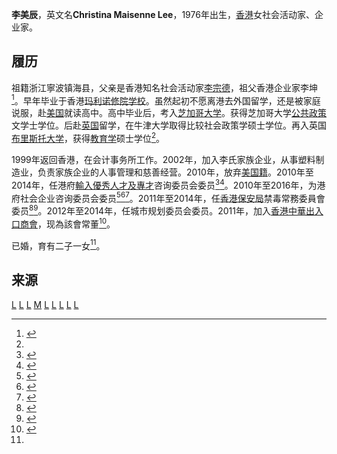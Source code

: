 
'''李美辰'''，英文名'''Christina Maisenne Lee'''，1976年出生，[[香港|香港]]女社会活动家、企业家。

==履历==

祖籍浙江寧波镇海县，父亲是香港知名社会活动家[[李宗德|李宗德]]，祖父香港企业家李坤<ref name="lee">{{cite news|url=http://the-sun.on.cc/cnt/news/20110210/00410_010.html|author=張美蘭|title=遺傳父善心和富最樂|work=香港太阳报|date=2011-02-10|accessdate=2015-11-27|archive-date=2016-03-04|archive-url=https://web.archive.org/web/20160304060158/http://the-sun.on.cc/cnt/news/20110210/00410_010.html|dead-url=no}}</ref>。早年毕业于香港[[玛利诺修院学校|玛利诺修院学校]]。虽然起初不愿离港去外国留学，还是被家庭说服，赴[[美国|美国]]就读高中。高中毕业后，考入[[芝加哥大学|芝加哥大学]]。获得芝加哥大学[[公共政策|公共政策]]文学士学位。后赴[[英国|英国]]留学，在牛津大学取得比较社会政策学硕士学位。再入英国[[布里斯托大学|布里斯托大学]]，获得[[教育学|教育学]]硕士学位<ref name="lee"/>。

1999年返回香港，在会计事务所工作。2002年，加入李氏家族企业，从事塑料制造业，负责家族企业的人事管理和慈善经营。2010年，放弃[[美国籍|美国籍]]。2010年至2014年，任港府[[輸入優秀人才及專才|輸入優秀人才及專才]]咨询委员会委员<ref>{{cite news|url=http://www.info.gov.hk/gia/general/201006/30/P201006300111.htm|title=Appointments to Advisory Committee on Admission of Quality Migrants and Professionals|work=香港政府|date=2010-06-30|language=en|accessdate=2015-11-27|archive-date=2019-09-02|archive-url=https://web.archive.org/web/20190902030232/https://www.info.gov.hk/gia/general/201006/30/P201006300111.htm|dead-url=no}}</ref><ref>{{cite news|url=http://www.info.gov.hk/gia/general/201206/20/P201206200459.htm|title=Appointments to Advisory Committee on Admission of Quality Migrants and Professionals|work=香港政府|date=2012-06-20|language=en|accessdate=2015-11-27|archive-date=2019-09-01|archive-url=https://web.archive.org/web/20190901233102/https://www.info.gov.hk/gia/general/201206/20/P201206200459.htm|dead-url=no}}</ref>。2010年至2016年，为港府社会企业咨询委员会委员<ref>{{cite news|url=http://www.info.gov.hk/gia/general/201001/15/P201001150224.htm|title=Appointments to Social Enterprise Advisory Committee announced|work=香港政府|date=2010-01-15|language=en|accessdate=2015-11-27|archive-date=2019-09-02|archive-url=https://web.archive.org/web/20190902063750/https://www.info.gov.hk/gia/general/201001/15/P201001150224.htm|dead-url=no}}</ref><ref>{{cite web|url=http://www.hab.gov.hk/en/related_departments_organizations/asb50.htm|title=Advisory and Statutory Bodies under the Purview of the Secretary for Home Affairs: Social Enterprise Advisory Committee|publisher=香港内务局|language=en|access-date=2015-11-27|archive-date=2019-10-21|archive-url=https://web.archive.org/web/20191021042245/https://www.hab.gov.hk/en/related_departments_organizations/asb50.htm|dead-url=no}}</ref><ref>{{cite news|url=http://www.info.gov.hk/gia/general/201401/15/P201401140563.htm|title=Appointments to Social Enterprise Advisory Committee announced|work=香港政府|date=2014-01-15|language=en|accessdate=2015-11-27|archive-date=2019-10-21|archive-url=https://web.archive.org/web/20191021041457/https://www.info.gov.hk/gia/general/201401/15/P201401140563.htm|dead-url=no}}</ref>。2011年至2014年，任[[香港保安局|香港保安局]]禁毒常務委員會委员<ref>{{cite news|url=http://www.info.gov.hk/gia/general/201012/24/P201012230149.htm|title=Appointment of ACAN chairman and members|work=香港政府|date=2010-12-23|language=en|accessdate=2015-11-27|archive-date=2019-11-07|archive-url=https://web.archive.org/web/20191107130819/https://www.info.gov.hk/gia/general/201012/24/P201012230149.htm|dead-url=no}}</ref><ref>{{cite news|url=http://www.info.gov.hk/gia/general/201212/28/P201212280254.htm|title=Appointment of ACAN Chairman and members|work=香港政府|date=2012-12-28|language=en|accessdate=2015-11-27|archive-date=2019-12-02|archive-url=https://web.archive.org/web/20191202055016/https://www.info.gov.hk/gia/general/201212/28/P201212280254.htm|dead-url=no}}</ref>。2012年至2014年，任城市规划委员会委员。2011年，加入[[香港中華出入口商會|香港中華出入口商會]]，现為該會常董<ref>{{cite news|url=http://www.info.gov.hk/gia/general/201203/30/P201203300277.htm|title=Appointment of Town Planning Board members|work=香港政府|date=2012-03-30|language=en|accessdate=2015-11-27|archive-date=2019-09-02|archive-url=https://web.archive.org/web/20190902020722/https://www.info.gov.hk/gia/general/201203/30/P201203300277.htm|dead-url=no}}</ref>。


已婚，育有二子一女<ref name="lee"/>。

==来源==
{{reflist|3}}

[[Category:镇海县人|L]]
[[Category:香港商人|L]]
[[Category:香港政治人物|L]]
[[Category:三江李氏|M]]
[[Category:香港宁波人|L]]
[[Category:芝加哥大学校友|L]]
[[Category:宁波裔美国人|L]]
[[Category:牛津大学校友|L]]
[[Category:布里斯托大学校友|L]]